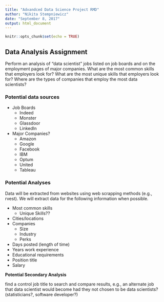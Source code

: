 ```yaml
---
title: "Advandced Data Science Project RMD"
author: "Nikita Stempniewicz"
date: "September 8, 2017"
output: html_document
---
```


```r
knitr::opts_chunk$set(echo = TRUE)
```

## Data Analysis Assignment 

Perform an analysis of "data scientist" jobs listed on job boards and on the employment pages of major companies. What are the most common skills that employers look for? What are the most unique skills that employers look for? Where are the types of companies that employ the most data scientists?

### Potential data sources

  * Job Boards
    + Indeed
    + Monster
    + Glassdoor
    + LinkedIn
  * Major Companies? 
    + Amazon 
    + Google
    + Facebook
    + IBM
    + Optum
    + United
    + Tableau
    
### Potential Analyses
Data will be extracted from websites using web scrapping methods (e.g., rvest). We will extract data for the following information when possible.

  * Most common skills
	* Unique Skills??
  * Cities/locations
  * Companies 
    + Size
    + Industry
    + Perks
  * Days posted (length of time)
  * Years work experience
  * Educational requirements
  * Position title
  * Salary
	
**Potential Secondary Analysis**	

find a control job title to search and compare results, e.g., an alternate job that data scientist would become had they not chosen to be data scientists? (statisticians?, software developer?)

